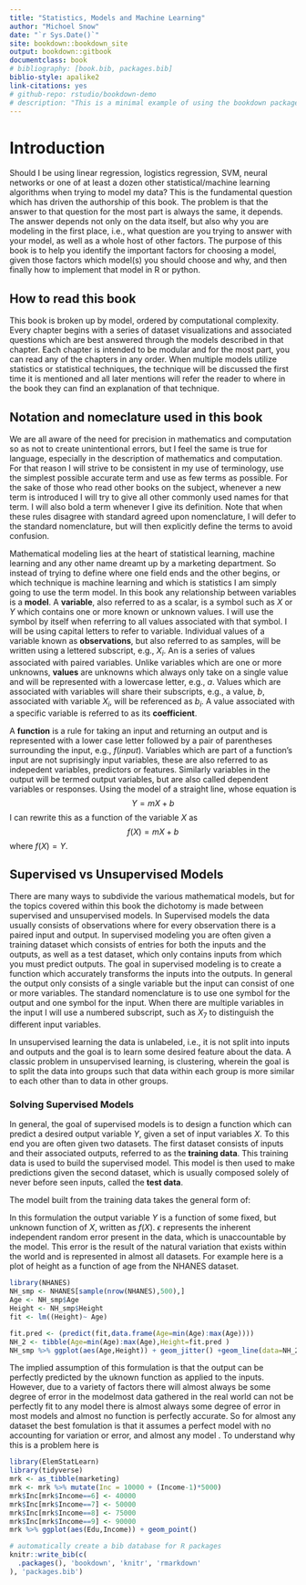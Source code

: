 ```yaml
--- 
title: "Statistics, Models and Machine Learning"
author: "Michoel Snow"
date: "`r Sys.Date()`"
site: bookdown::bookdown_site
output: bookdown::gitbook
documentclass: book
# bibliography: [book.bib, packages.bib]
biblio-style: apalike2
link-citations: yes
# github-repo: rstudio/bookdown-demo
# description: "This is a minimal example of using the bookdown package to write a book. The output format for this example is bookdown::gitbook."
---
```


# Introduction {-}

Should I be using linear regression, logistics regression, SVM, neural networks or one of at least a dozen other statistical/machine learning algorithms when trying to model my data?  This is the fundamental question which has driven the authorship of this book.  The problem is that the answer to that question for the most part is always the same, it depends.  The answer depends not only on the data itself, but also why you are modeling in the first place, i.e., what question are you trying to answer with your model, as well as a whole host of other factors.  The purpose of this book is to help you identify the important factors for choosing a model,  given those factors which model(s) you should choose and why, and then finally how to implement that model in R or python.

## How to read this book {-}

This book is broken up by model, ordered by computational complexity.  Every chapter begins with a series of dataset visualizations and associated questions which are best answered through the models described in that chapter.  Each chapter is intended to be modular and for the most part, you can read any of the chapters in any order.  When multiple models utilize statistics or statistical techniques, the technique will be discussed the first time it is mentioned and all later mentions will refer the reader to where in the book they can find an explanation of that technique. 

## Notation and nomeclature used in this book {-}

We are all aware of the need for precision in mathematics and computation so as not to create unintentional errors, but I feel the same is true for language, especially in the description of mathematics and computation.  For that reason I will strive to be consistent in my use of terminology, use the simplest possible accurate term and use as few terms as possible.  For the sake of those who read other books on the subject, whenever a new term is introduced I will try to give all other commonly used names for that term.   I will also bold a term whenever I give its definition.  Note that when these rules disagree with standard agreed upon nomenclature, I will defer to the standard nomenclature, but will then explicitly define the terms to avoid confusion.

Mathematical modeling lies at the heart of statistical learning, machine learning and any other name dreamt up by a marketing department.  So instead of trying to define where one field ends and the other begins, or which technique is machine learning and which is statistics I am simply going to use the term model.  In this book any relationship between variables is a **model**.  A **variable**, also referred to as a scalar, is a symbol such as $X$ or  $Y$ which contains one or more known or unknown values.  I will use the symbol by itself when referring to all values associated with that symbol.  I will be using capital letters to refer to variable.  Individual values of a variable known as **observations**, but also referred to as samples, will be written using a lettered subscript, e.g., $X_i$.  An  is a series of values associated with paired variables.  Unlike variables which are one or more unknowns, **values** are unknowns which always only take on a single value and will be represented with a lowercase letter, e.g., $a$.  Values which are associated with variables will share their subscripts, e.g., a value, $b$, associated with variable $X_i$, will be referenced as $b_i$. A value associated with a specific variable is referred to as its **coefficient**.

A **function** is a rule for taking an input and returning an output and is represented with a lower case letter followed by a pair of parentheses surrounding the input, e.g., $f(input)$.  Variables which are part of a function's input are not suprisingly input variables, these are also referred to as indepedent variables, predictors or features.  Similarly variables in the output will be termed output variables, but are also called dependent variables or responses. Using the model of a straight line, whose equation is $$Y = mX + b$$ I can rewrite this as a function of the variable $X$ as $$ f(X) = mX + b$$ where $f(X) = Y$.



## Supervised vs Unsupervised Models {-}

There are many ways to subdivide the various mathematical models, but for the topics covered within this book the dichotomy is made between supervised and unsupervised models.  In Supervised models the data usually consists of observations where for every observation there is a paired input and output.  In supervised modeling you are often given a training dataset which consists of entries for both the inputs and the outputs, as well as a test dataset, which only contains inputs from which you must predict outputs. The goal in supervised modeling is to create a function which accurately transforms the inputs into the outputs. In general the output only consists of a single variable but the input can consist of one or more variables.  The standard nomenclature is to use one symbol for the output and one symbol for the input.  When there are multiple variables in the input I will use a numbered subscript, such as $X_7$ to distinguish the different input variables.  

In unsupervised learning the data is unlabeled, i.e., it is not split into inputs and outputs and the goal is to learn some desired feature about the data.  A classic problem in unsupervised learning, is clustering, wherein the goal is to split the data into groups such that data within each group is more similar to each other than to data in other groups.

### Solving Supervised Models {-}

In general, the goal of supervised models is to design a function which can predict a desired output variable $Y$, given a set of input variables $X$.   To this end you are often given two datasets.  The first dataset consists of inputs and their associated outputs, referred to as the **training data**.  This training data is used to build the supervised model.  This model is then used to make predictions given the second dataset, which is usually composed solely of never before seen inputs, called the **test data**.  

The model built from the training data takes the general form of:

\begin{equation}
  Y = f(X) + \epsilon
  (\#eq:SupMod)
\end{equation}


In this formulation the output variable $Y$ is a function of some fixed, but unknown function of $X$, written as $f(X)$.  $\epsilon$ represents the inherent independent random error present in the data, which is unaccountable by the model.   This error is the result of the natural variation that exists within the world and is represented in almost all datasets.  For example here is a plot of height as a function of age from the NHANES dataset.

```r
library(NHANES)
NH_smp <- NHANES[sample(nrow(NHANES),500),]
Age <- NH_smp$Age
Height <- NH_smp$Height
fit <- lm((Height)~ Age)

fit.pred <- (predict(fit,data.frame(Age=min(Age):max(Age))))
NH_2 <- tibble(Age=min(Age):max(Age),Height=fit.pred )
NH_smp %>% ggplot(aes(Age,Height)) + geom_jitter() +geom_line(data=NH_2,aes(Age,Height))
```





The implied assumption of this formulation is that the output can be perfectly predicted by the uknown function as applied to the inputs.  However, due to a variety of factors there will almost always be some degree of error in the modelmost data gathered in the real world can not be perfectly fit to any model there is almost always some degree of error in most models and almost no function is perfectly accurate.  So for almost any dataset the best  fomulation is that it assumes a perfect model with no accounting for variation or error, and almost any model .  To understand why this is a problem here is 

```r
library(ElemStatLearn)
library(tidyverse)
mrk <- as_tibble(marketing)
mrk <- mrk %>% mutate(Inc = 10000 + (Income-1)*5000)
mrk$Inc[mrk$Income==6] <- 40000
mrk$Inc[mrk$Income==7] <- 50000
mrk$Inc[mrk$Income==8] <- 75000
mrk$Inc[mrk$Income==9] <- 90000
mrk %>% ggplot(aes(Edu,Income)) + geom_point()
```









```r
# automatically create a bib database for R packages
knitr::write_bib(c(
  .packages(), 'bookdown', 'knitr', 'rmarkdown'
), 'packages.bib')
```


